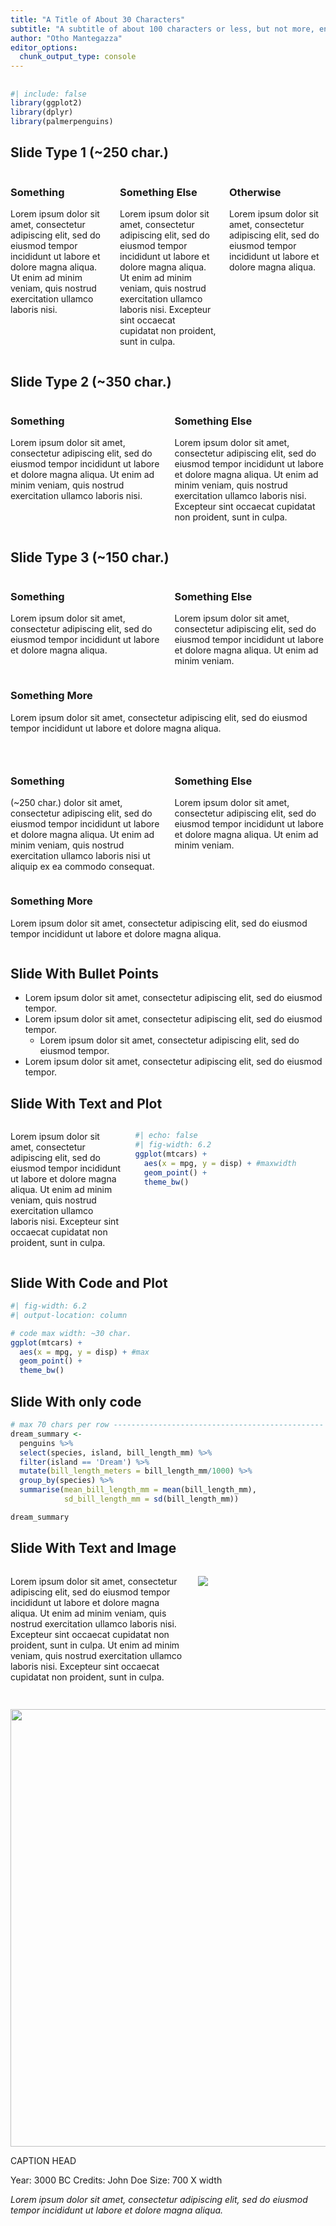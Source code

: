 ```yaml
---
title: "A Title of About 30 Characters"
subtitle: "A subtitle of about 100 characters or less, but not more, enough to fill around 2 rows of text."
author: "Otho Mantegazza"
editor_options: 
  chunk_output_type: console
---
```

 
## {background-image="img/playfair-timeseries.png" background-size="contain" background-repeat="no-repeat"}

```r
#| include: false
library(ggplot2)
library(dplyr)
library(palmerpenguins)
```

 
## Slide Type 1 (~250 char.)

:::: {.columns}

::: {.column width="30%"}
### Something

Lorem ipsum dolor sit amet, consectetur adipiscing elit, sed do eiusmod tempor incididunt ut labore et dolore magna aliqua. Ut enim ad minim veniam, quis nostrud exercitation ullamco laboris nisi.
:::

::: {.column width="30%"}
### Something Else

Lorem ipsum dolor sit amet, consectetur adipiscing elit, sed do eiusmod tempor incididunt ut labore et dolore magna aliqua. Ut enim ad minim veniam, quis nostrud exercitation ullamco laboris nisi. Excepteur sint occaecat cupidatat non proident, sunt in culpa.
:::

::: {.column width="30%"}
### Otherwise

Lorem ipsum dolor sit amet, consectetur adipiscing elit, sed do eiusmod tempor incididunt ut labore et dolore magna aliqua.
:::

::::

## Slide Type 2 (~350 char.)

:::: {.columns}

::: {.column width="45%"}
### Something

Lorem ipsum dolor sit amet, consectetur adipiscing elit, sed do eiusmod tempor incididunt ut labore et dolore magna aliqua. Ut enim ad minim veniam, quis nostrud exercitation ullamco laboris nisi.
:::

::: {.column width="45%"}
### Something Else

Lorem ipsum dolor sit amet, consectetur adipiscing elit, sed do eiusmod tempor incididunt ut labore et dolore magna aliqua. Ut enim ad minim veniam, quis nostrud exercitation ullamco laboris nisi. Excepteur sint occaecat cupidatat non proident, sunt in culpa.
:::

::::

## Slide Type 3 (~150 char.)

:::: {.columns}

::: {.column width="45%"}
### Something

Lorem ipsum dolor sit amet, consectetur adipiscing elit, sed do eiusmod tempor incididunt ut labore et dolore magna aliqua.
:::

::: {.column width="45%"}
### Something Else

Lorem ipsum dolor sit amet, consectetur adipiscing elit, sed do eiusmod tempor incididunt ut labore et dolore magna aliqua. Ut enim ad minim veniam.
:::

::::

:::: {.columns}

::: {.column width="45%"}
### Something More

Lorem ipsum dolor sit amet, consectetur adipiscing elit, sed do eiusmod tempor incididunt ut labore et dolore magna aliqua.
:::

::::

## {.no-title-slide}

:::: {.columns}

::: {.column width="45%"}
### Something

(~250 char.) dolor sit amet, consectetur adipiscing elit, sed do eiusmod tempor incididunt ut labore et dolore magna aliqua. Ut enim ad minim veniam, quis nostrud exercitation ullamco laboris nisi ut aliquip ex ea commodo consequat.
:::

::: {.column width="45%"}
### Something Else

Lorem ipsum dolor sit amet, consectetur adipiscing elit, sed do eiusmod tempor incididunt ut labore et dolore magna aliqua. Ut enim ad minim veniam.
:::

::::

:::: {.columns}

::: {.column width="45%"}
### Something More

Lorem ipsum dolor sit amet, consectetur adipiscing elit, sed do eiusmod tempor incididunt ut labore et dolore magna aliqua.
:::

::::

## Slide With Bullet Points

::: {.list}

- Lorem ipsum dolor sit amet, consectetur adipiscing elit, sed do eiusmod tempor.
- Lorem ipsum dolor sit amet, consectetur adipiscing elit, sed do eiusmod tempor.
  - Lorem ipsum dolor sit amet, consectetur adipiscing elit, sed do eiusmod tempor.
- Lorem ipsum dolor sit amet, consectetur adipiscing elit, sed do eiusmod tempor.

:::

## Slide With Text and Plot

:::: {.columns}

::: {.column width="35%"}

Lorem ipsum dolor sit amet, consectetur adipiscing elit, sed do eiusmod tempor incididunt ut labore et dolore magna aliqua. Ut enim ad minim veniam, quis nostrud exercitation ullamco laboris nisi. Excepteur sint occaecat cupidatat non proident, sunt in culpa.

:::

::: {.column width="60%"}
```r
#| echo: false
#| fig-width: 6.2
ggplot(mtcars) +
  aes(x = mpg, y = disp) + #maxwidth
  geom_point() +
  theme_bw()
```

:::

::::

## Slide With Code and Plot

```r
#| fig-width: 6.2
#| output-location: column

# code max width: ~30 char.
ggplot(mtcars) +
  aes(x = mpg, y = disp) + #max
  geom_point() +
  theme_bw()
```

## Slide With only code

```r
# max 70 chars per row -----------------------------------------------
dream_summary <- 
  penguins %>%
  select(species, island, bill_length_mm) %>% 
  filter(island == 'Dream') %>% 
  mutate(bill_length_meters = bill_length_mm/1000) %>% 
  group_by(species) %>% 
  summarise(mean_bill_length_mm = mean(bill_length_mm),
            sd_bill_length_mm = sd(bill_length_mm))

dream_summary
```

## Slide With Text and Image

:::: {.columns}

::: {.column width="55%"}
Lorem ipsum dolor sit amet, consectetur adipiscing elit, sed do eiusmod tempor incididunt ut labore et dolore magna aliqua. Ut enim ad minim veniam, quis nostrud exercitation ullamco laboris nisi. Excepteur sint occaecat cupidatat non proident, sunt in culpa.
Ut enim ad minim veniam, quis nostrud exercitation ullamco laboris nisi. Excepteur sint occaecat cupidatat non proident, sunt in culpa.
:::

::: {.column width="40%"}
![](img/nightingale-full-half.png)
:::

::::

## 

<!-- Slide with image and capiton -->

![](img/hierogyph-cursive.jpg){.absolute top=0 right=350 height="700"}


::: {.caption .absolute left=700 bottom=0}

CAPTION HEAD

Year: 3000 BC
Credits: John Doe
Size: 700 X width

*Lorem ipsum dolor sit amet, consectetur adipiscing elit, sed do eiusmod tempor incididunt ut labore et dolore magna aliqua.*

:::